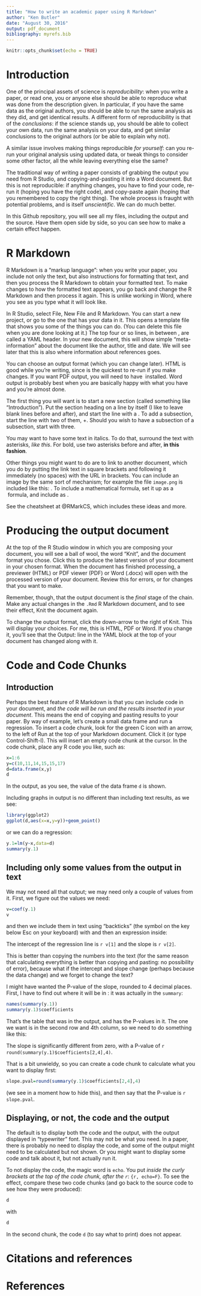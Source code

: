 ```yaml
---
title: "How to write an academic paper using R Markdown"
author: "Ken Butler"
date: "August 30, 2016"
output: pdf_document
bibliography: myrefs.bib
---
```


```r
knitr::opts_chunk$set(echo = TRUE)
```

# Introduction

One of the principal assets of science is *reproducibility*: when you write a paper, or read one, you or anyone else should be able to reproduce what was done from the description given. In particular, if you have the same data as the original authors, you should be able to run the same analysis as they did, and get identical results. A different form of reproducibility is that of the *conclusions*: if the science stands up, you should be able to collect your own data, run the same analysis on your data, and get similar conclusions to the original authors (or be able to explain why not).

A similar issue involves making things reproducible *for yourself*: can you re-run your original analysis using updated data, or tweak things to consider some other factor, all the while leaving everything else the same?

The traditional way of writing a paper consists of grabbing the output you need from R Studio, and copying-and-pasting it into a Word document. But this is not reproducible: if anything changes, you have to find your code, re-run it (hoping you have the right code), and copy-paste again (hoping that you remembered to copy the right thing). The whole process is fraught with potential problems, and is itself *unscientific*. We can do much better.

In this Github repository, you will see all my files, including the output and the source. Have them open side by side, so you can see how to make a certain effect happen.

# R Markdown

R Markdown is a "markup language": when you write your paper, you include not only the text, but also instructions for formatting that text, and then you process the R Markdown to obtain your formatted text. To make changes to how the formatted text appears, you go back and change the R Markdown and then process it again. This is unlike working in Word, where you see as you type what it will look like. 

In R Studio, select File, New File and R Markdown. You can start a new project, or go to the one that has your data in it.
This opens a template file that shows you some of the things you can do. (You can delete this file when you are done looking at it.) The top four or so lines, in between \texttt{---}, are called a YAML header. In your new document, this will show simple "meta-information" about the document like the author, title and date. We will see later that this is also where information about references goes. 

You can choose an output format (which you can change later). HTML is good while you're writing, since is the quickest to re-run if you make changes. If you want PDF output, you will need to have \LaTeX\ installed. Word output is probably best when you are basically happy with what you have and you're almost done.

The first thing you will want is to start a new section (called something like "Introduction"). Put the section heading on a line by itself (I like to leave blank lines before and after), and start the line with a \verb+#+. To add a subsection, start the line with two of them, \verb+##+. Should you wish to have a subsection of a subsection, start with three. 

You may want to have some text in italics. To do that, surround the text with asterisks, *like this*. For bold, use two asterisks  before and after, **in this fashion**.

Other things you might want to do are to link to another document, which you do by putting the link text in square brackets and following it immediately (no spaces) with the URL in brackets. You can include an image by the same sort of mechanism; for example the file `image.png` is included like this: \verb+![](image.png)+. To include a mathematical formula, set it up as a \LaTeX\ formula, and include as \verb=$x^2+y^2$=. 

See the cheatsheet at @RMarkCS, which includes these ideas and more.

# Producing the output document

At the top of the R Studio window in which you are composing your document, you will see a ball of wool, the word "Knit", and the document format you chose. Click this to produce the latest version of your document  in your chosen format. When the document has finished processing, a previewer (HTML) or PDF viewer (PDF) or Word (.docx) will open with the processed version of your document. Review this for errors, or for changes that you want to make.

Remember, though, that the output document is the *final* stage of the chain. Make any actual changes in the `.Rmd` R Markdown document, and to see their effect, Knit the document again. 

To change the output format, click the down-arrow to the right of Knit. This will display your choices. For me, this is HTML, PDF or Word. If you change it, you'll see that the Output: line in the YAML block at the top of your document has changed along with it.



# Code and Code Chunks

## Introduction

Perhaps the best feature of R Markdown is that you can include code in your document, and *the code will be run and the results inserted in your document*. This means the end of copying and pasting results to your paper. By way of example, let's create a small data frame and run a regression. To insert a code chunk, look for the green C icon with an arrow, to the left of Run at the top of your Markdown document. Click it (or type Control-Shift-I). This will insert an empty code chunk at the cursor. In the code chunk, place any R code you like, such as:

```r
x=1:6
y=c(10,11,14,15,15,17)
d=data.frame(x,y)
d
```

In the output, as you see, the value of the data frame `d` is shown.

Including graphs in output is no different than including text results, as we see:


```r
library(ggplot2)
ggplot(d,aes(x=x,y=y))+geom_point()
```

or we can do a regression:

```r
y.1=lm(y~x,data=d)
summary(y.1)
```

## Including only some values from the output in text

We may not need all that output; we may need only a couple of values from it. First, we figure out the values we need:

```r
v=coef(y.1)
v
```

and then we include them in text using "backticks" (the symbol on the key below Esc on your keyboard) with \verb=r= and then an expression inside:

The intercept of the regression line is `r v[1]` and the slope is `r v[2]`.

This is better than copying the numbers into the text (for the same reason that calculating everything is better than copying and pasting: no possibility of error), because what if the intercept and slope change (perhaps because the data change) and we forget to change the text?

I might have wanted the P-value of the slope, rounded to 4 decimal places. First, I have to find out where it will be in \texttt{y.1}: it was actually in the `summary`:

```r
names(summary(y.1))
summary(y.1)$coefficients
```

That's the table that was in the output, and has the P-values in it. The one we want is in the second row and 4th column, so we need to do something like this:

The slope is significantly different from zero, with a P-value of `r round(summary(y.1)$coefficients[2,4],4)`.

That is a bit unwieldy, so you can create a code chunk to calculate what you want to display first:

```r
slope.pval=round(summary(y.1)$coefficients[2,4],4)
```
(we see in a moment how to hide this), and then say that the P-value is `r slope.pval`.

## Displaying, or not, the code and the output

The default is to display both the code and the output, with the output displayed in "typewriter" font. This may not be what you need. In a paper, there is probably no need to display the code, and some of the output might need to be calculated but not shown. Or you might want to display some code and talk about it, but not actually run it.

To not display the code, the magic word is `echo`. You put \verb-echo=F- *inside the curly brackets at the top of the code chunk, after the `r`*: `{r, echo=F}`. To see the effect, compare these two code chunks (and go back to the source code to see how they were produced):

```r
d
```

with

```r
d
```

In the second chunk, the code `d` (to say what to print) does not appear.

# Citations and references

# References